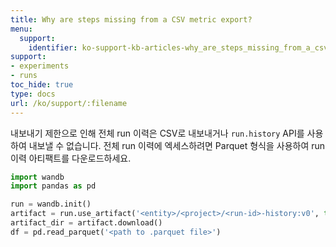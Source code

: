 ```yaml
---
title: Why are steps missing from a CSV metric export?
menu:
  support:
    identifier: ko-support-kb-articles-why_are_steps_missing_from_a_csv_metric_export
support:
- experiments
- runs
toc_hide: true
type: docs
url: /ko/support/:filename
---
```


내보내기 제한으로 인해 전체 run 이력은 CSV로 내보내거나 `run.history` API를 사용하여 내보낼 수 없습니다. 전체 run 이력에 엑세스하려면 Parquet 형식을 사용하여 run 이력 아티팩트를 다운로드하세요.

```python
import wandb
import pandas as pd

run = wandb.init()
artifact = run.use_artifact('<entity>/<project>/<run-id>-history:v0', type='wandb-history')
artifact_dir = artifact.download()
df = pd.read_parquet('<path to .parquet file>')
```
